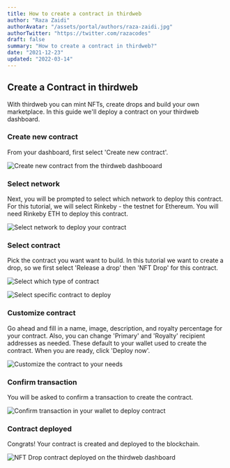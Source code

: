 ```yaml
---
title: How to create a contract in thirdweb
author: "Raza Zaidi"
authorAvatar: "/assets/portal/authors/raza-zaidi.jpg"
authorTwitter: "https://twitter.com/razacodes"
draft: false
summary: "How to create a contract in thirdweb?" 
date: "2021-12-23"
updated: "2022-03-14"
---
```


## Create a Contract in thirdweb

With thirdweb you can mint NFTs, create drops and build your own marketplace. In this guide we'll deploy a contract on your thirdweb dashboard. 

### Create new contract

From your dashboard, first select 'Create new contract'.

![Create new contract from the thirdweb dashbooard](/assets/portal/contracts/index/create-new-contract-dashboard.png)

### Select network

Next, you will be prompted to select which network to deploy this contract. For this tutorial, we will select Rinkeby - the testnet for Ethereum. You will need Rinkeby ETH to deploy this contract.

![Select network to deploy your contract](/assets/portal/contracts/index/select-network-for-contract-deployment.png)

### Select contract

Pick the contract you want want to build. In this tutorial we want to create a drop, so we first select 'Release a drop' then 'NFT Drop' for this contract.

![Select which type of contract](/assets/portal/contracts/index/select-type-of-contract.png)

![Select specific contract to deploy](/assets/portal/contracts/index/select-specific-contract-from-dashboard.png)

### Customize contract

Go ahead and fill in a name, image, description, and royalty percentage for your contract. Also, you can change 'Primary' and 'Royalty' recipient addresses as needed. These default to your wallet used to create the contract. When you are ready, click 'Deploy now'.

![Customize the contract to your needs](/assets/portal/contracts/index/deploy-new-nft-drop-contract-from-dashboard.png)

### Confirm transaction

You will be asked to confirm a transaction to create the contract.

![Confirm transaction in your wallet to deploy contract](/assets/portal/contracts/index/confirm-deploy-contact-transaction-in-wallet.png)

### Contract deployed

Congrats! Your contract is created and deployed to the blockchain.

![NFT Drop contract deployed on the thirdweb dashboard](/assets/portal/contracts/index/nft-drop-contract-deployed-on-dashboard.png)

<MdxNavigation>
  <MdxNavigationItem href="/learn-thirdweb" title="Connect to blockchain" />
  <MdxNavigationItem
    href="/contracts/nft-collection"
    title="NFT Collection"
    next
  />
</MdxNavigation>